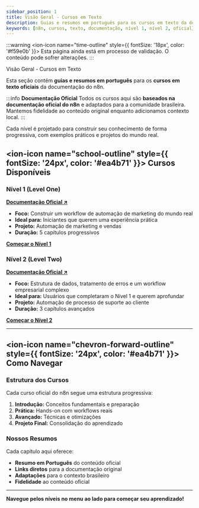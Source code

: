 ---
sidebar_position: 1
title: Visão Geral - Cursos em Texto
description: Guias e resumos em português para os cursos em texto da documentação oficial do n8n.
keywords: [n8n, cursos, texto, documentação, nível 1, nível 2, oficial]
---

:::warning
<ion-icon name="time-outline" style={{ fontSize: '18px', color: '#f59e0b' }}></ion-icon> Esta página ainda está em processo de validação. O conteúdo pode sofrer alterações.
:::

Visão Geral - Cursos em Texto

Esta seção contém **guias e resumos em português** para os **cursos em texto oficiais** da documentação do n8n.

:::info  **Documentação Oficial**
Todos os cursos aqui são **baseados na documentação oficial do n8n** e adaptados para a comunidade brasileira. Mantemos fidelidade ao conteúdo original enquanto adicionamos contexto local.
:::

Cada nível é projetado para construir seu conhecimento de forma progressiva, com exemplos práticos e projetos do mundo real.

## <ion-icon name="school-outline" style={{ fontSize: '24px', color: '#ea4b71' }}></ion-icon> Cursos Disponíveis

### Nível 1 (Level One)

**[Documentação Oficial ↗](https://docs.n8n.io/courses/level-one/)**

- **Foco:** Construir um workflow de automação de marketing do mundo real
- **Ideal para:** Iniciantes que querem uma experiência prática
- **Projeto:** Automação de marketing e vendas
- **Duração:** 5 capítulos progressivos

**[Começar o Nível 1](nivel-um/capitulo-1)**

### Nível 2 (Level Two)

**[Documentação Oficial ↗](https://docs.n8n.io/courses/level-two/)**

- **Foco:** Estrutura de dados, tratamento de erros e um workflow empresarial complexo
- **Ideal para:** Usuários que completaram o Nível 1 e querem aprofundar
- **Projeto:** Automação de processo de suporte ao cliente
- **Duração:** 3 capítulos avançados

**[Começar o Nível 2](nivel-dois/capitulo-1)**

---

## <ion-icon name="chevron-forward-outline" style={{ fontSize: '24px', color: '#ea4b71' }}></ion-icon> Como Navegar

### Estrutura dos Cursos

Cada curso oficial do n8n segue uma estrutura progressiva:

1. **Introdução:** Conceitos fundamentais e preparação
2. **Prática:** Hands-on com workflows reais
3. **Avançado:** Técnicas e otimizações
4. **Projeto Final:** Consolidação do aprendizado

### Nossos Resumos

Cada capítulo aqui oferece:

- **Resumo em Português** do conteúdo oficial
- **Links diretos** para a documentação original
- **Adaptações** para o contexto brasileiro
- **Fidelidade** ao conteúdo oficial

---

**Navegue pelos níveis no menu ao lado para começar seu aprendizado!**
